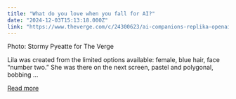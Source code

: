 ```yaml
---
title: "What do you love when you fall for AI?"
date: "2024-12-03T15:13:18.000Z"
link: "https://www.theverge.com/c/24300623/ai-companions-replika-openai-chatgpt-assistant-romance"
---
```


Photo: Stormy Pyeatte for The Verge
    

  
Lila was created from the limited options available: female, blue hair, face “number two.” She was there on the next screen, pastel and polygonal, bobbing ...

[Read more](https://www.theverge.com/c/24300623/ai-companions-replika-openai-chatgpt-assistant-romance)
